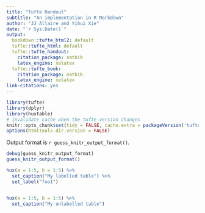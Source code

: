 ```yaml
---
title: "Tufte Handout"
subtitle: "An implementation in R Markdown"
author: "JJ Allaire and Yihui Xie"
date: "`r Sys.Date()`"
output:
  bookdown::tufte_html2: default
  tufte::tufte_html: default
  tufte::tufte_handout:
    citation_package: natbib
    latex_engine: xelatex
  tufte::tufte_book:
    citation_package: natbib
    latex_engine: xelatex
link-citations: yes
---
```


```r
library(tufte)
library(dplyr)
library(huxtable)
# invalidate cache when the tufte version changes
knitr::opts_chunk$set(tidy = FALSE, cache.extra = packageVersion('tufte'))
options(htmltools.dir.version = FALSE)
```

Output format is `r guess_knitr_output_format()`.

```r
debug(guess_knitr_output_format)
guess_knitr_output_format()

hux(a = 1:5, b = 1:5) %>% 
  set_caption("My labelled table") %>% 
  set_label("foo1")


hux(a = 1:5, b = 1:5) %>% 
  set_caption("My unlabelled table")
```
